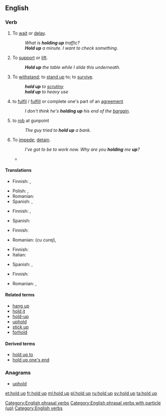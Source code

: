 {{also|hold-up}}
==English==

===Verb===
{{en-verb|holds up|holding up|held up|held up}}

# {{context|idiomatic|transitive|lang=en}} To [[wait]] or [[delay]].
#: ''What is '''holding up''' traffic?''
#: '''''Hold up''' a minute.  I want to check something.''
# To [[support]] or [[lift]].
#: '''''Hold up''' the table while I slide this underneath.''
# {{context|idiomatic|lang=en}} To [[withstand]]; to [[stand up]] to; to [[survive]].
#: '''''hold up''' to [[scrutiny]]''
#: '''''hold up''' to heavy use''
# {{context|idiomatic|lang=en}} to [[fulfil]] / [[fulfill]] or complete one's part of an [[agreement]]
#: ''I don't think he's '''holding up''' his end of the [[bargain]].''
# {{context|idiomatic|lang=en}} to [[rob]] at gunpoint
#: ''The guy tried to '''hold up''' a bank.''
# {{context|transitive|lang=en}} To [[impede]]; [[detain]].
#: ''I've got to be to work now. Why are you '''holding''' me '''up'''?''
#*{{quote-news
|year=2012
|date=May 13
|author=Andrew Benson
|title=Williams's Pastor Maldonado takes landmark Spanish Grand Prix win
|work=BBC Sport
|url=http://www.bbc.co.uk/sport/0/formula1/18051941
|page=
|passage=It worked to perfection. Ferrari's decision not to stop on the next lap simply made life easier, especially when Alonso was '''held up''' by Marussia's Charles Pic during that period - for which the Frenchman earned a drive-through penalty.}}

====Translations====
{{trans-top|to wait or delay}}
* Finnish: {{qualifier|transitive}} {{t|fi|viivästyttää}}, {{qualifier|intransitive}} {{t|fi|viivästyä}}
{{trans-mid}}
* Polish: {{t-|pl|wstrzymać}}, {{t-|pl|opóźnić}}
* Romanian: {{t+|ro|întârzia}}
* Spanish: {{t+|es|aguaitar}} {{qualifier|Am.}}, {{t+|es|esperar}}
{{trans-bottom}}

{{trans-top|to support or lift}}
* Finnish: {{t+|fi|nostaa}}, {{t+|fi|kohottaa}}
{{trans-mid}}
* Spanish: {{t+|es|sostener}}
{{trans-bottom}}

{{trans-top|(idiomatic) to withstand; to stand up to; to survive}}
* Finnish: {{t+|fi|kestää}}
{{trans-mid}}
* Romanian: {{t-|ro|înfrunta}} (''cu curaj''), {{t-|ro|stăvili}}
{{trans-bottom}}

{{trans-top|(idiomatic) to fulfil / fulfill or complete one's part of an agreement}}
* Finnish: {{t+|fi|täyttää}}
* Italian: {{t+|it|mantenere}}
{{trans-mid}}
* Spanish: {{t+|es|mantener}}, {{t+|es|cumplir}}
{{trans-bottom}}

{{trans-top|(idiomatic) to rob at gunpoint}}
* Finnish: {{t+|fi|ryöstää}}
{{trans-mid}}
* Romanian: {{t+|ro|jefui}}, {{t+|ro|prăda}}
{{trans-bottom}}

====Related terms====
* [[hang up]]
* [[hold it]]
* [[hold-up]]
* [[uphold]]
* [[stick up]]
* [[forhold]]

====Derived terms====
* [[hold up to]]
* [[hold up one's end]]

===Anagrams===
* [[uphold#English|uphold]]

[[Category:English phrasal verbs]]
[[Category:English phrasal verbs with particle (up)]]
[[Category:English verbs]]

[[et:hold up]]
[[fr:hold up]]
[[ml:hold up]]
[[pl:hold up]]
[[ru:hold up]]
[[sv:hold up]]
[[ta:hold up]]